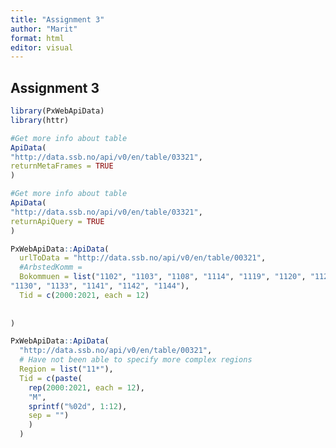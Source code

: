 ```yaml
---
title: "Assignment 3"
author: "Marit"
format: html
editor: visual
---
```


## Assignment 3

```r
library(PxWebApiData)
library(httr)
```

```r
#Get more info about table
ApiData(
"http://data.ssb.no/api/v0/en/table/03321",
returnMetaFrames = TRUE
)
```

```r
#Get more info about table
ApiData(
"http://data.ssb.no/api/v0/en/table/03321",
returnApiQuery = TRUE
)
```

```r
PxWebApiData::ApiData(
  urlToData = "http://data.ssb.no/api/v0/en/table/00321",
  #ArbstedKomm = 
  Bokommuen = list("1102", "1103", "1108", "1114", "1119", "1120", "1121", "1122", "1124", "1127", "1129",
"1130", "1133", "1141", "1142", "1144"),
  Tid = c(2000:2021, each = 12)
  
  
)
```

```r
PxWebApiData::ApiData(
  "http://data.ssb.no/api/v0/en/table/00321",
  # Have not been able to specify more complex regions
  Region = list("11*"),
  Tid = c(paste(
    rep(2000:2021, each = 12), 
    "M",
    sprintf("%02d", 1:12), 
    sep = "")
    )
  )
```
